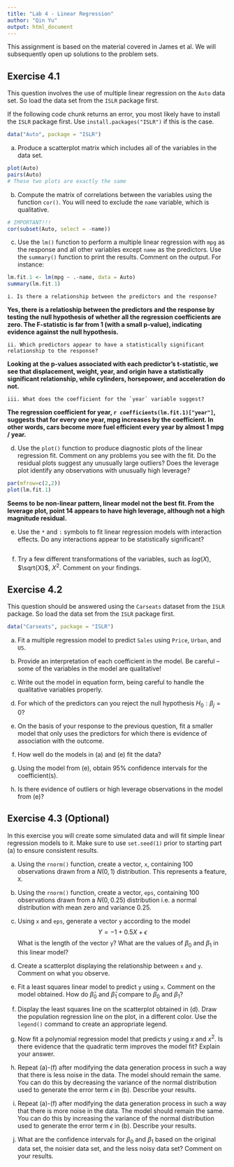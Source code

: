 ```yaml
---
title: "Lab 4 - Linear Regression"
author: "Qin Yu"
output: html_document
---
```


This assignment is based on the material covered in James et al. We will subsequently open up solutions to the problem sets.

## Exercise 4.1

This question involves the use of multiple linear regression on the `Auto` data set. So load the data set from the `ISLR` package first.

If the following code chunk returns an error, you most likely have to install the `ISLR` package first. Use `install.packages("ISLR")` if this is the case.

```r
data("Auto", package = "ISLR")
```


(a) Produce a scatterplot matrix which includes all of the variables in the data set.
```r
plot(Auto)
pairs(Auto)
# These two plots are exactly the same
```

(b) Compute the matrix of correlations between the variables using the function `cor()`. You will need to exclude the `name` variable, which is qualitative.
```r
# IMPORTANT!!!
cor(subset(Auto, select = -name))
```

(c) Use the `lm()` function to perform a multiple linear regression with `mpg` as the response and all other variables except `name` as the predictors. Use the `summary()` function to print the results. Comment on the output. For instance:
```r
lm.fit.1 <- lm(mpg ~ .-name, data = Auto)
summary(lm.fit.1)
```

    i. Is there a relationship between the predictors and the response?
**Yes, there is a relatioship between the predictors and the response by testing the null hypothesis of whether all the regression coefficients are zero. The F-statistic is far from 1 (with a small p-value), indicating evidence against the null hypothesis.**

    ii. Which predictors appear to have a statistically significant relationship to the response?
**Looking at the p-values associated with each predictor's t-statistic, we see that displacement, weight, year, and origin have a statistically significant relationship, while cylinders, horsepower, and acceleration do not.**
    
    iii. What does the coefficient for the `year` variable suggest?  
**The regression coefficient for year, ``r coefficients(lm.fit.1)["year"]``, suggests that for every one year, mpg increases by the coefficient. In other words, cars become more fuel efficient every year by almost 1 mpg / year.**
  
(d) Use the `plot()` function to produce diagnostic plots of the linear regression fit. Comment on any problems you see with the fit. Do the residual plots suggest any unusually large outliers? Does the leverage plot identify any observations with unusually high leverage?
```r
par(mfrow=c(2,2))
plot(lm.fit.1)
```
**Seems to be non-linear pattern, linear model not the best fit. From the leverage plot, point 14 appears to have high leverage, although not a high magnitude residual.**

(e) Use the `*` and `:` symbols to fit linear regression models with interaction effects. Do any interactions appear to be statistically significant?
```r

```


(f) Try a few different transformations of the variables, such as $log(X)$, $\sqrt{X}$, $X^2$. Comment on your findings.


## Exercise 4.2

This question should be answered using the `Carseats` dataset from the `ISLR` package. So load the data set from the `ISLR` package first.

```r
data("Carseats", package = "ISLR")
```


(a) Fit a multiple regression model to predict `Sales` using `Price`,
`Urban`, and `US`.

(b) Provide an interpretation of each coefficient in the model. Be
careful -- some of the variables in the model are qualitative!

(c) Write out the model in equation form, being careful to handle the qualitative variables properly.

(d) For which of the predictors can you reject the null hypothesis $H_0 : \beta_j =0$?

(e) On the basis of your response to the previous question, fit a smaller model that only uses the predictors for which there is evidence of association with the outcome.

(f) How well do the models in (a) and (e) fit the data?

(g) Using the model from (e), obtain 95% confidence intervals for the coefficient(s).

(h) Is there evidence of outliers or high leverage observations in the model from (e)?


## Exercise 4.3 (Optional)

In this exercise you will create some simulated data and will fit simple linear regression models to it. Make sure to use `set.seed(1)` prior to starting part (a) to ensure consistent results.

(a) Using the `rnorm()` function, create a vector, `x`, containing 100 observations drawn from a $N(0,1)$ distribution. This represents a feature, `X`.

(b) Using the `rnorm()` function, create a vector, `eps`, containing 100 observations drawn from a $N(0,0.25)$ distribution i.e. a normal distribution with mean zero and variance 0.25.

(c) Using `x` and `eps`, generate a vector `y` according to the model
$$Y = -1 + 0.5X + \epsilon$$
What is the length of the vector `y`? What are the values of $\beta_0$ and $\beta_1$ in this linear model?

(d) Create a scatterplot displaying the relationship between `x` and `y`. Comment on what you observe.

(e) Fit a least squares linear model to predict `y` using `x`. Comment on the model obtained. How do $\hat{\beta}_0$ and $\hat{\beta}_1$ compare to $\beta_0$ and $\beta_1$?

(f) Display the least squares line on the scatterplot obtained in (d). Draw the population regression line on the plot, in a different color. Use the `legend()` command to create an appropriate legend.

(g) Now fit a polynomial regression model that predicts $y$ using $x$ and $x^2$. Is there evidence that the quadratic term improves the model fit? Explain your answer.

(h) Repeat (a)-(f) after modifying the data generation process in such a way that there is less noise in the data. The model should remain the same. You can do this by decreasing the variance of the normal distribution used to generate the error term $\epsilon$ in (b). Describe your results.

(i) Repeat (a)-(f) after modifying the data generation process in such a way that there is more noise in the data. The model should remain the same. You can do this by increasing the variance of the normal distribution used to generate the error term $\epsilon$ in (b). Describe your results.

(j) What are the confidence intervals for $\beta_0$ and $\beta_1$ based on the original data set, the noisier data set, and the less noisy data set? Comment on your results.

